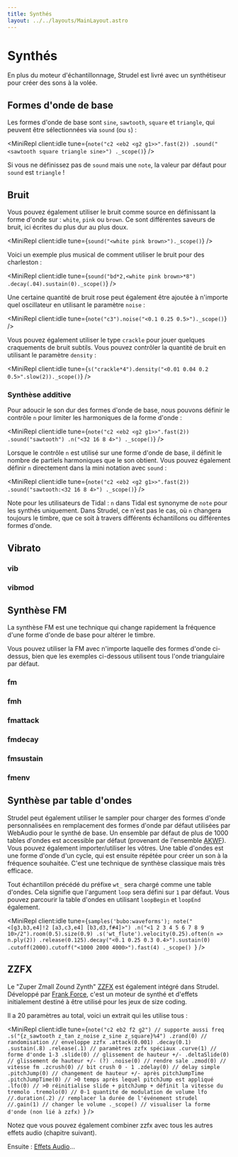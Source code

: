 ```yaml
---
title: Synthés
layout: ../../layouts/MainLayout.astro
---
```



# Synthés

En plus du moteur d'échantillonnage, Strudel est livré avec un synthétiseur pour créer des sons à la volée.

## Formes d'onde de base

Les formes d'onde de base sont `sine`, `sawtooth`, `square` et `triangle`, qui peuvent être sélectionnées via `sound` (ou `s`) :

<MiniRepl
  client:idle
  tune={`note("c2 <eb2 <g2 g1>>".fast(2))
.sound("<sawtooth square triangle sine>")
._scope()`}
/>

Si vous ne définissez pas de `sound` mais une `note`, la valeur par défaut pour `sound` est `triangle` !

## Bruit

Vous pouvez également utiliser le bruit comme source en définissant la forme d'onde sur : `white`, `pink` ou `brown`. Ce sont différentes
saveurs de bruit, ici écrites du plus dur au plus doux.

<MiniRepl client:idle tune={`sound("<white pink brown>")._scope()`} />

Voici un exemple plus musical de comment utiliser le bruit pour des charleston :

<MiniRepl
  client:idle
  tune={`sound("bd*2,<white pink brown>*8")
.decay(.04).sustain(0)._scope()`}
/>

Une certaine quantité de bruit rose peut également être ajoutée à n'importe quel oscillateur en utilisant le paramètre `noise` :

<MiniRepl client:idle tune={`note("c3").noise("<0.1 0.25 0.5>")._scope()`} />

Vous pouvez également utiliser le type `crackle` pour jouer quelques craquements de bruit subtils. Vous pouvez contrôler la quantité de bruit en utilisant le paramètre `density` :

<MiniRepl client:idle tune={`s("crackle*4").density("<0.01 0.04 0.2 0.5>".slow(2))._scope()`} />

### Synthèse additive

Pour adoucir le son dur des formes d'onde de base, nous pouvons définir le contrôle `n` pour limiter les harmoniques de la forme d'onde :

<MiniRepl
  client:idle
  tune={`note("c2 <eb2 <g2 g1>>".fast(2))
.sound("sawtooth")
.n("<32 16 8 4>")
._scope()`}
/>

Lorsque le contrôle `n` est utilisé sur une forme d'onde de base, il définit le nombre de partiels harmoniques que le son obtient.
Vous pouvez également définir `n` directement dans la mini notation avec `sound` :

<MiniRepl
  client:idle
  tune={`note("c2 <eb2 <g2 g1>>".fast(2))
.sound("sawtooth:<32 16 8 4>")
._scope()`}
/>

Note pour les utilisateurs de Tidal : `n` dans Tidal est synonyme de `note` pour les synthés uniquement.
Dans Strudel, ce n'est pas le cas, où `n` changera toujours le timbre, que ce soit à travers différents échantillons ou différentes formes d'onde.

## Vibrato

### vib

<JsDoc client:idle name="vib" h={0} />

### vibmod

<JsDoc client:idle name="vibmod" h={0} />

## Synthèse FM

La synthèse FM est une technique qui change rapidement la fréquence d'une forme d'onde de base pour altérer le timbre.

Vous pouvez utiliser la FM avec n'importe laquelle des formes d'onde ci-dessus, bien que les exemples ci-dessous utilisent tous l'onde triangulaire par défaut.

### fm

<JsDoc client:idle name="fm" h={0} />

### fmh

<JsDoc client:idle name="fmh" h={0} />

### fmattack

<JsDoc client:idle name="fmattack" h={0} />

### fmdecay

<JsDoc client:idle name="fmdecay" h={0} />

### fmsustain

<JsDoc client:idle name="fmsustain" h={0} />

### fmenv

<JsDoc client:idle name="fmenv" h={0} />

## Synthèse par table d'ondes

Strudel peut également utiliser le sampler pour charger des formes d'onde personnalisées en remplacement des formes d'onde par défaut utilisées par WebAudio pour le synthé de base. Un ensemble par défaut de plus de 1000 tables d'ondes est accessible par défaut (provenant de l'ensemble [AKWF](https://www.adventurekid.se/akrt/waveforms/adventure-kid-waveforms/)). Vous pouvez également importer/utiliser les vôtres. Une table d'ondes est une forme d'onde d'un cycle, qui est ensuite répétée pour créer un son à la fréquence souhaitée. C'est une technique de synthèse classique mais très efficace.

Tout échantillon précédé du préfixe `wt_` sera chargé comme une table d'ondes. Cela signifie que l'argument `loop` sera défini sur `1` par défaut. Vous pouvez parcourir la table d'ondes en utilisant `loopBegin` et `loopEnd` également.

<MiniRepl
  client:idle
  tune={`samples('bubo:waveforms');
note("<[g3,b3,e4]!2 [a3,c3,e4] [b3,d3,f#4]>")
.n("<1 2 3 4 5 6 7 8 9 10>/2").room(0.5).size(0.9)
.s('wt_flute').velocity(0.25).often(n => n.ply(2))
.release(0.125).decay("<0.1 0.25 0.3 0.4>").sustain(0)
.cutoff(2000).cutoff("<1000 2000 4000>").fast(4)
._scope()
`}
/>

## ZZFX

Le "Zuper Zmall Zound Zynth" [ZZFX](https://github.com/KilledByAPixel/ZzFX) est également intégré dans Strudel.
Développé par [Frank Force](https://frankforce.com/), c'est un moteur de synthé et d'effets initialement destiné à être utilisé pour les jeux de size coding.

Il a 20 paramètres au total, voici un extrait qui les utilise tous :

<MiniRepl
  client:idle
  tune={`note("c2 eb2 f2 g2") // supporte aussi freq
  .s("{z_sawtooth z_tan z_noise z_sine z_square}%4")
  .zrand(0) // randomisation
  // enveloppe zzfx
  .attack(0.001)
  .decay(0.1)
  .sustain(.8)
  .release(.1)
  // paramètres zzfx spéciaux
  .curve(1) // forme d'onde 1-3
  .slide(0) // glissement de hauteur +/-
  .deltaSlide(0) // glissement de hauteur +/- (?)
  .noise(0) // rendre sale
  .zmod(0) // vitesse fm
  .zcrush(0) // bit crush 0 - 1
  .zdelay(0) // delay simple
  .pitchJump(0) // changement de hauteur +/- après pitchJumpTime
  .pitchJumpTime(0) // >0 temps après lequel pitchJump est appliqué
  .lfo(0) // >0 réinitialise slide + pitchJump + définit la vitesse du tremolo
  .tremolo(0) // 0-1 quantité de modulation de volume lfo
  //.duration(.2) // remplacer la durée de l'événement strudel
  //.gain(1) // changer le volume
  ._scope() // visualiser la forme d'onde (non lié à zzfx)
`}
/>

Notez que vous pouvez également combiner zzfx avec tous les autres effets audio (chapitre suivant).

Ensuite : [Effets Audio](/learn/effects)...
